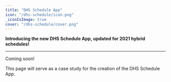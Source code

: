 ```yaml
---
title: "DHS Schedule App"
icon: "/dhs-schedule/icon.png"
_iconIsImage: true
cover: "/dhs-schedule/cover.png"
---
```


<Callout icon="👉" bgColor="red" textColor="red">

**Introducing the new DHS Schedule App, updated for 2021 hybrid schedules!**

</Callout>

---

<Callout icon="🔜" textColor="red">

Coming soon!

</Callout>

This page will serve as a case study for the creation of the DHS Schedule App.